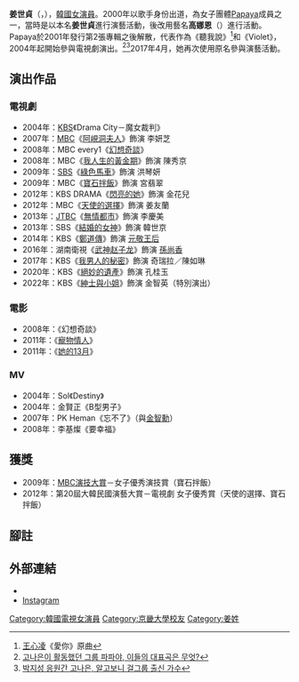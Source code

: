 {{Otheruses|subject=曾採用藝名「高娜恩」的女演員姜世貞|other=「高娜恩」的其他意思|高娜恩}}
{{藝人
| 姓名 = 姜世貞
| 別名 = 高娜恩（{{lang|ko|고나은}}）
| 類型 = 女演員
| 圖片 = Ko Na-eun (고나은) from acrofan.jpg
| 國籍 = {{KOR}}
| 出生日期 = {{birth_date_and_age|1982|1|15}}
| 出生地 = {{KOR}}[[首爾特別市|首爾特別市]]{{link-ko|汝矣島洞|여의동 (서울)}}
| 語言 = [[韓語|韓語]]、[[英語|英語]]
| 教育程度 = [[京畿大學|京畿大學]]戲劇電影學系畢業
| 出道日期 = 2000年
| 經紀公司 = Great Company
| 代表作 = 《[[寶石拌飯|寶石拌飯]]》<br/>《[[天使的選擇|天使的選擇]]》
| imdb = 4198078
}}
'''姜世貞'''（{{lang-ko|'''강세정'''}}，{{bd|1982年|1月15日|catIdx=Ko}}），[[韓國|韓國]][[女演員|女演員]]。2000年以歌手身份出道，為女子團體[[Papaya_(團體)|Papaya]]成員之一，當時是以本名'''姜世貞'''進行演藝活動，後改用藝名'''高娜恩'''（{{lang|ko|고나은}}）進行活動。Papaya於2001年發行第2張專輯之後解散，代表作為《聽我說》<ref>[[王心凌|王心凌]]《愛你》原曲</ref>和《Violet》，2004年起開始參與電視劇演出。<ref>[http://news.nate.com/view/20120815n05737 고나은이 활동했던 그룹 파파야, 이들의 대표곡은 무엇?]{{ko}}</ref><ref>[http://news.nate.com/view/20100403n07385 박지성 응원간 고나은, 알고보니 걸그룹 출신 가수]{{ko}}</ref>2017年4月，她再次使用原名參與演藝活動。

== 演出作品 ==
=== 電視劇 ===
*2004年：[[韓國放送公社|KBS]]《Drama City－魔女裁判》
*2007年：[[文化廣播_(韓國)|MBC]]《[[阿峴洞夫人|阿峴洞夫人]]》飾演 李妍芝
*2008年：MBC every1《[[幻想奇談|幻想奇談]]》
*2008年：MBC《[[我人生的黃金期|我人生的黃金期]]》飾演 陳秀京
*2009年：[[SBS_(韓國)|SBS]]《[[綠色馬車|綠色馬車]]》飾演 洪琴妍
*2009年：MBC《[[寶石拌飯|寶石拌飯]]》飾演 宮翡翠
*2012年：KBS DRAMA《[[閃亮的她|閃亮的她]]》飾演 金花兒
*2012年：MBC《[[天使的選擇|天使的選擇]]》飾演 姜友蘭
*2013年：[[JTBC|JTBC]]《[[無情都市|無情都市]]》飾演 李慶美
*2013年：SBS《[[結婚的女神|結婚的女神]]》飾演 韓世京
*2014年：KBS《[[鄭道傳_(電視劇)|鄭道傳]]》飾演 [[元敬王后|元敬王后]]
*2016年：湖南衛視《[[武神赵子龙|武神赵子龙]]》飾演 [[孫尚香|孫尚香]]
*2017年：KBS《[[我男人的秘密|我男人的秘密]]》飾演 奇瑞拉／陳如琳
*2020年：KBS《[[絕妙的遺產|絕妙的遺產]]》飾演 孔桂玉
*2022年：KBS《[[紳士與小姐|紳士與小姐]]》飾演 金智英（特別演出）

=== 電影 ===
*2008年：《幻想奇談》
*2011年：《[[寵物情人|寵物情人]]》
*2011年：《[[她的13月|她的13月]]》

=== MV ===
*2004年：Sol《Destiny》
*2004年：金賢正《B型男子》
*2007年：PK Heman《忘不了》（與[[金智勳|金智勳]]）
*2008年：李基燦《要幸福》

==獲獎==
*2009年：[[MBC演技大賞|MBC演技大賞]]－女子優秀演技賞（寶石拌飯）
*2012年：第20屆大韓民國演藝大賞－電視劇 女子優秀賞（天使的選擇、寶石拌飯）

== 腳註 ==
{{reflist}}

== 外部連結 ==
*{{twitter|gonaeun}}
*[https://www.instagram.com/sejung_kang/ Instagram]{{Wayback|url=https://www.instagram.com/sejung_kang/ |date=20180923045938 }}

{{DEFAULTSORT: Kang Se Jung}}
[[Category:韓國電視女演員|Category:韓國電視女演員]]
[[Category:京畿大學校友|Category:京畿大學校友]]
[[Category:姜姓|Category:姜姓]]